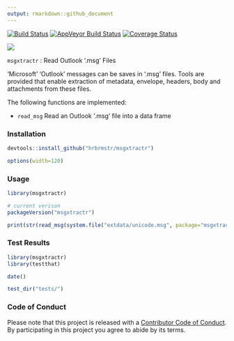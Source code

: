 ```yaml
---
output: rmarkdown::github_document
---
```

[![Build Status](https://travis-ci.org/hrbrmstr/msgxtractr.svg?branch=master)](https://travis-ci.org/hrbrmstr/msgxtractr)
[![AppVeyor Build Status](https://ci.appveyor.com/api/projects/status/github/hrbrmstr/msgxtractr?branch=master&svg=true)](https://ci.appveyor.com/project/hrbrmstr/msgxtractr)
[![Coverage Status](https://img.shields.io/codecov/c/github//master.svg)](https://codecov.io/github/?branch=master)

![](img/card.png)

`msgxtractr` : Read Outlook '.msg' Files

'Microsoft' 'Outlook' messages can be saves in '.msg' files. Tools are provided that enable extraction of metadata, envelope, headers, body and attachments from these files.

The following functions are implemented:

- `read_msg`	Read an Outlook '.msg' file into a data frame

### Installation

```r
devtools::install_github("hrbrmstr/msgxtractr")
```

```r
options(width=120)
```

### Usage

```r
library(msgxtractr)

# current verison
packageVersion("msgxtractr")

print(str(read_msg(system.file("extdata/unicode.msg", package="msgxtractr"))))
```

### Test Results

```r
library(msgxtractr)
library(testthat)

date()

test_dir("tests/")
```

### Code of Conduct

Please note that this project is released with a [Contributor Code of Conduct](CONDUCT.md). By participating in this project you agree to abide by its terms.
